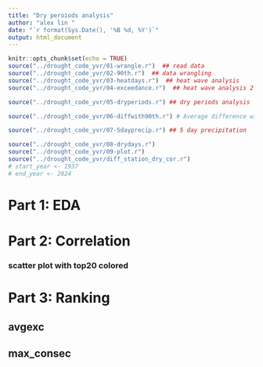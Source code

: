```yaml
---
title: "Dry peroiods analysis"
author: "alex lin "
date: "`r format(Sys.Date(), '%B %d, %Y')`"
output: html_document
---
```

<script>
function toggleCollapsible(section) {
  var content = section.nextElementSibling;
  if (content.style.display === "none") {
    content.style.display = "block";
  } else {
    content.style.display = "none";
  }
}
</script>
```r
knitr::opts_chunk$set(echo = TRUE)
source("../drought_code_yvr/01-wrangle.r")  ## read data
source("../drought_code_yvr/02-90th.r")  ## data wrangling
source("../drought_code_yvr/03-heatdays.r")  ## heat wave analysis
source("../drought_code_yvr/04-exceedance.r")  ## heat wave analysis 2

source("../drought_code_yvr/05-dryperiods.r") ## dry periods analysis

source("../drought_code_yvr/06-diffwith90th.r") # Average difference with 90th by month,based on 1961-1990

source("../drought_code_yvr/07-5dayprecip.r") ## 5 day precipitation

source("../drought_code_yvr/08-drydays.r") 
source("../drought_code_yvr/09-plot.r")
source("../drought_code_yvr/diff_station_dry_cor.r") 
# start_year <- 1937
# end_year <- 2024
```


<h1 onclick="toggleCollapsible(this);">
<!--TEXT SHOWS: -->
<b> Part 1: EDA</b>
</h1>
<div style="display:none;"> 




<h3 onclick="toggleCollapsible(this);">
<!--TEXT SHOWS: -->
<b> YVR</b>
</h3>
<div style="display:none;">  
```r

# Call the function with the path to your CSV file
temp_precip_path<- process_data("../output/YVR_raw_filtered_columns.csv","YVR")

percentiles90th_path<- process_base_years(temp_precip_path,"YVR")


result_hw <- process_heat_periods(temp_precip_path, percentiles90th_path, "YVR")
# result_hw$q90_csv_path
# result_hw$heatwave_csv_path



```

```r

# Extract dry periods
periods_dry_path <- extract_dry_periods(temp_precip_path, "YVR")


result_diff <- compute_avg_difference_90th(temp_precip_path, percentiles90th_path, "YVR")
result_diff$avg_exc_by_month
result_diff$diff_over_90th

max5d_precip_bymonth_path <- compute_cumulative_precip(temp_precip_path, "YVR")


```


```r
imputed_temp_data <- impute_temps(temp_precip_path)
consec_precip_bymonth_path <- calculate_max_consec(imputed_temp_data, "YVR")

```


<h4 onclick="toggleCollapsible(this);">
<!--TEXT SHOWS: -->
<b> plot Maximum Consecutive Dry Days by Month with year-month</b>
</h4>
<div style="display:none;">
```r
plot_consecutive_dry_days(consec_precip_bymonth_path, start_year = 1940, end_year = 2024, step = 15)
```
</div>
<h4 onclick="toggleCollapsible(this);">
<!--TEXT SHOWS: -->
<b>Plot avg exc </b>
</h4>
<div style="display:none;">  
```r
heatwave_csv_path_2 <- process_heat_exceedances(temp_precip_path, percentiles90th_path, "YVR")
heatwave_data <- read.csv(heatwave_csv_path_2)
plot_avg_temp_change(heatwave_data)
```






</div>
</div>
<h3 onclick="toggleCollapsible(this);">
<!--TEXT SHOWS: -->
<b> Kelowna</b>
</h3>
<div style="display:none;"> 

```r

# Call the function with the path to your CSV file
temp_precip_path<- process_data("../output/Kelowna_raw_filtered_columns.csv","Kelowna")

#percentiles90th_path<- process_base_years(temp_precip_path,"Kelowna")

imputed_temp_data <- impute_temps(temp_precip_path)

consec_precip_bymonth_path_Kelowna <- calculate_max_consec(imputed_temp_data, "Kelowna")
```



<h4 onclick="toggleCollapsible(this);">
<!--TEXT SHOWS: -->
<b> plot Maximum Consecutive Dry Days by Month with year-month</b>
</h4>
<div style="display:none;">  
#### Plot the consecutive dry days for Kelowna, starting from 1940, Kelowna has data from 1899 to 2024.
```r
plot_consecutive_dry_days(consec_precip_bymonth_path_Kelowna, start_year = 1940, end_year = 2024, step = 15)

```



</div>
<h4 onclick="toggleCollapsible(this);">
<!--TEXT SHOWS: -->
<b>Plot avg exc </b>
</h4>
<div style="display:none;">  
```r
heatwave_csv_path_2 <- process_heat_exceedances(temp_precip_path, percentiles90th_path, "Kelowna")
heatwave_data <- read.csv(heatwave_csv_path_2)
plot_avg_temp_change(heatwave_data)
```

</div>
</div>
<h3 onclick="toggleCollapsible(this);">
<!--TEXT SHOWS: -->
<b> Prince George</b>
</h3>
<div style="display:none;"> 

```r

# Call the function with the path to your CSV file
temp_precip_path<- process_data("../output/Prince_George_raw_filtered_columns.csv","Prince_George")
#percentiles90th_path<- process_base_years(temp_precip_path,"Prince_George")

imputed_temp_data <- impute_temps(temp_precip_path)

consec_precip_bymonth_path_pg <- calculate_max_consec(imputed_temp_data, "Prince_George")
```


<h4 onclick="toggleCollapsible(this);">
<!--TEXT SHOWS: -->
<b> plot Maximum Consecutive Dry Days by Month with year-month</b>
</h4>
<div style="display:none;">  
```r
plot_consecutive_dry_days(consec_precip_bymonth_path_pg, start_year = 1940, end_year = 2024, step = 15)

```

</div>
<h4 onclick="toggleCollapsible(this);">
<!--TEXT SHOWS: -->
<b>Plot avg exc </b>
</h4>
<div style="display:none;">  
```r
heatwave_csv_path_2 <- process_heat_exceedances(temp_precip_path, percentiles90th_path, "Prince_George")
heatwave_data <- read.csv(heatwave_csv_path_2)
plot_avg_temp_change(heatwave_data)
```

</div>
</div>
<h3 onclick="toggleCollapsible(this);">
<!--TEXT SHOWS: -->
<b> FortNelson</b>
</h3>
<div style="display:none;"> 

```r

# Call the function with the path to your CSV file
temp_precip_path<- process_data("../output/FortNelson_raw_filtered_columns.csv","FortNelson")
#percentiles90th_path<- process_base_years(temp_precip_path,"FortNelson")

imputed_temp_data <- impute_temps(temp_precip_path)

consec_precip_bymonth_path_fn <- calculate_max_consec(imputed_temp_data, "FortNelson")

```


<h4 onclick="toggleCollapsible(this);">
<!--TEXT SHOWS: -->
<b> plot Maximum Consecutive Dry Days by Month with year-month</b>
</h4>
<div style="display:none;">  
```r
plot_consecutive_dry_days(consec_precip_bymonth_path_fn, start_year = 1940, end_year = 2024, step = 15)

```

</div>
<h4 onclick="toggleCollapsible(this);">
<!--TEXT SHOWS: -->
<b>Plot avg exc </b>
</h4>
<div style="display:none;">  
```r
heatwave_csv_path_2 <- process_heat_exceedances(temp_precip_path, percentiles90th_path, "FortNelson")
heatwave_data <- read.csv(heatwave_csv_path_2)
plot_avg_temp_change(heatwave_data)
```

</div>
</div>
<h3 onclick="toggleCollapsible(this);">
<!--TEXT SHOWS: -->
<b> Abbotsford</b>
</h3>
<div style="display:none;"> 

```r

# Call the function with the path to your CSV file
temp_precip_path<- process_data("../output/Abbotsford_raw_filtered_columns.csv","Abbotsford")

#percentiles90th_path<- process_base_years(temp_precip_path,"Abbotsford")

imputed_temp_data <- impute_temps(temp_precip_path)

consec_precip_bymonth_path_abb <- calculate_max_consec(imputed_temp_data, "Abbotsford")
```

<h4 onclick="toggleCollapsible(this);">
<!--TEXT SHOWS: -->
<b> plot Maximum Consecutive Dry Days by Month with year-month</b>
</h4>
<div style="display:none;">  
```r
plot_consecutive_dry_days(consec_precip_bymonth_path_abb, start_year = 1940, end_year = 2024, step = 15)

```

</div>
<h4 onclick="toggleCollapsible(this);">
<!--TEXT SHOWS: -->
<b>Plot avg exc </b>
</h4>
<div style="display:none;">  
```r
heatwave_csv_path_2 <- process_heat_exceedances(temp_precip_path, percentiles90th_path, "Abbotsford")
heatwave_data <- read.csv(heatwave_csv_path_2)
plot_avg_temp_change(heatwave_data)
```



</div>
</div>
</div>
<h1 onclick="toggleCollapsible(this);">
<!--TEXT SHOWS: -->
<b>Part 2: Correlation </b>
</h1>
<div style="display:none;"> 


```r
#consec_precip_bymonth_path_Kelowna
#plot_ccf_max_consec(consec_precip_bymonth_path_Kelowna,1899,"Kelowna",
#                    consec_precip_bymonth_path,1937,"YVR")
```



</div>
<h3 onclick="toggleCollapsible(this);">
<!--TEXT SHOWS: -->
<b>scatter plot with top20 colored</b>
</h3>
<div style="display:none;">  
```r
# Define the stations and their respective file paths and start years
stations <- list(
  Abbotsford = list(path = consec_precip_bymonth_path_abb, start_year = 1935),
  FortNelson = list(path = consec_precip_bymonth_path_fn, start_year = 1937),
  PrinceGeorge = list(path = consec_precip_bymonth_path_pg, start_year = 1940),
  Kelowna = list(path = consec_precip_bymonth_path_Kelowna, start_year = 1899),
  YVR = list(path = consec_precip_bymonth_path, start_year = 1937)
)

# Iterate over station pairs and generate scatter plots
station_names <- names(stations)
for (i in 1:(length(station_names) - 1)) {
  for (j in (i + 1):length(station_names)) {
    station1 <- station_names[i]
    station2 <- station_names[j]
    data_1_path <- stations[[station1]]$path
    data_2_path <- stations[[station2]]$path
    data1_start_year <- stations[[station1]]$start_year
    data2_start_year <- stations[[station2]]$start_year
    
    plot_scatter_color_top(data_1_path, data1_start_year, station1, data_2_path, data2_start_year, station2,1:19)
  }
}
```


</div>
<h1 onclick="toggleCollapsible(this);">
<!--TEXT SHOWS: -->
<b>Part 3: Ranking </b>
</h1>
<div style="display:none;">


</div>
<h2 onclick="toggleCollapsible(this);">
<!--TEXT SHOWS: -->
<b>avgexc</b>
</h2>
<div style="display:none;">  

#### combine all station avgexc data
```r
# Function to process data, base years, and heat exceedances for a station
process_station_data <- function(raw_data_path, station_name) {
  temp_precip_path <- process_data(raw_data_path, station_name)
  percentiles90th_path <- process_base_years(temp_precip_path, station_name)
  heatwave_csv_path <- process_heat_exceedances(temp_precip_path, percentiles90th_path, station_name)
  heatwave_data <- read.csv(heatwave_csv_path)
  heatwave_data$station <- station_name
  return(heatwave_data)
}

# List of stations and their corresponding raw data paths
stations_data <- list(
  "YVR" = "../output/YVR_raw_filtered_columns.csv",
  "Prince_George" = "../output/Prince_George_raw_filtered_columns.csv",
  "FortNelson" = "../output/FortNelson_raw_filtered_columns.csv",
  "Kelowna" = "../output/Kelowna_raw_filtered_columns.csv",
  "Abbotsford" = "../output/Abbotsford_raw_filtered_columns.csv"
)

# Initialize an empty list to hold data frames
all_heatwave_data <- list()

# Loop over each station, process data and store in the list
for (station in names(stations_data)) {
  raw_data_path <- stations_data[[station]]
  station_data <- process_station_data(raw_data_path, station)
  all_heatwave_data[[station]] <- station_data
}

# Combine all data frames into one
combined_heatwave_data <- do.call(rbind, all_heatwave_data)

#filter the year to be >= 1940
combined_heatwave_data <- combined_heatwave_data[combined_heatwave_data$year >= 1940, ]


# Save the combined data to a CSV file if needed
write.csv(combined_heatwave_data, "../drought_code_yvr/data/combined_avgexc.csv", row.names = FALSE)



```


<h3 onclick="toggleCollapsible(this);">
<!--TEXT SHOWS: -->
<b>avgexc total year all stations scatter</b>
</h3>
<div style="display:none;">  

```r

# Assuming combined_heatwave_data is the name of your dataframe
# Order data by avgexc
ordered_data <- combined_heatwave_data %>% arrange(desc(avgexc))

# Create a rank column within each station based on avgexc
ranked_data <- ordered_data %>%
  group_by(station) %>%
  mutate(rank = rank(-avgexc, ties.method = "first")) %>%
  ungroup()

# Convert rank to numeric type
ranked_data$rank <- as.numeric(as.character(ranked_data$rank))
#year-month column
ranked_data$yrmon <- as.Date(paste0(ranked_data$year, "-", ranked_data$month, "-01"))

#first 20 rows of ranked_data
head(ranked_data, 30)

station_colors <- c("Kelowna" = "red", "Prince_George" = "green", "YVR" = "blue",
                    "FortNelson" = '#FFD700', 'Abbotsford' = '#FF00FF')
# Scatter plot of avgexc vs. year
ggplot(ranked_data, aes(x = year, y = avgexc, color = station, size = rank)) +
  geom_point(alpha = 0.6) +
  labs(title = "Average Excess Temperature Over Years by Station",
       x = "Year",
       y = "Average Excess Temperature (°C)",
       size = "Rank") +
  theme_minimal()+
  #color
  scale_color_manual(values = station_colors) +
  scale_size_continuous(
    name = "Rank",
    trans = scales::trans_new(
      name = "custom",
      transform = function(x) ifelse(x > 100, 100, x),
      inverse = function(x) x,
      domain = c(0, 100)
    ),
    range = c(4, 1),  # Adjust this range based on the desired size scale
    limits = c(1, 100))+
  scale_x_continuous(breaks = seq(1940, 2024, by = 2))





# scatter plot, but x is year-month
# Scatter plot of avgexc vs. year
ggplot(ranked_data, aes(x = yrmon, y = avgexc, color = station, size = rank)) +
  geom_point(alpha = 0.6) +
  labs(title = "Average Excess Temperature Over Years by Station",
       x = "Year",
       y = "Average Excess Temperature (°C)",
       size = "Rank") +
  theme_minimal()+
  #color
  scale_color_manual(values = station_colors) +
  scale_size_continuous(
    name = "Rank",
    trans = scales::trans_new(
      name = "custom",
      transform = function(x) ifelse(x > 100, 100, x),
      inverse = function(x) x,
      domain = c(0, 100)
    ),
    range = c(4, 1),  # Adjust this range based on the desired size scale
    limits = c(1, 100))+
  #year-month scale
  scale_x_date(date_labels = "%Y", date_breaks = "2 year")

```


</div>
<h3 onclick="toggleCollapsible(this);">
<!--TEXT SHOWS: -->
<b>avgexc SUMMER all stations scatter</b>
</h3>
<div style="display:none;">  

```r
# filter month

ordered_data_summer <- ordered_data %>% filter(month %in% 6:9)
# Create a rank column within each station based on avgexc
ranked_data_summer <- ordered_data_summer %>%
  group_by(station) %>%
  mutate(rank = rank(-avgexc, ties.method = "first")) %>%
  ungroup()

# Convert rank to numeric type
ranked_data_summer$rank <- as.numeric(as.character(ranked_data_summer$rank))
#year-month column
ranked_data_summer$yrmon <- as.Date(paste0(ranked_data_summer$year, "-", ranked_data_summer$month, "-01"))



ggplot(ranked_data_summer, aes(x = yrmon, y = avgexc, color = station, size = rank)) +
  geom_point(alpha = 0.6) +
  geom_text(aes(label = ifelse(rank <= 15, rank, "")), vjust = -0.5, size = 3, color = "black") +  # Add rank labels for top 20
  labs(title = "Average Excess Temperature June-Sep by Station",
       x = "Year",
       y = "Average Excess Temperature (°C)",
       size = "Rank") +
  theme_minimal()+
  #color
  scale_color_manual(values = station_colors) +
  scale_size_continuous(
    name = "Rank",
    trans = scales::trans_new(
      name = "custom",
      transform = function(x) ifelse(x > 100, 100, x),
      inverse = function(x) x,
      domain = c(0, 100)
    ),
    range = c(6, 1),  # Adjust this range based on the desired size scale
    limits = c(1, 100))+
  #year-month scale
  scale_x_date(date_labels = "%Y", date_breaks = "2 year")
```

</div>
<h3 onclick="toggleCollapsible(this);">
<!--TEXT SHOWS: -->
<b>avgexc for specific year</b>
</h3>
<div style="display:none;">  

</div>
<h4 onclick="toggleCollapsible(this);">
<!--TEXT SHOWS: -->
<b>1941</b>
</h4>
<div style="display:none;">  
```r
#fliter the year
ranked_data_1941 <- ranked_data_summer %>% filter(year == 1941)
#ranked_data_1941
#2021
ranked_data_2021 <- ranked_data_summer %>% filter(year == 2021)
#ranked_data_2021
```



```r
plot_avg_exc_temp(ranked_data_1941,1941)
  
```

</div>
<h4 onclick="toggleCollapsible(this);">
<!--TEXT SHOWS: -->
<b>2021</b>
</h4>
<div style="display:none;">  
```r
plot_avg_exc_temp(ranked_data_2021, 2021)
```


```r
# Apply the function to your datasets





```

</div>

</div>
<h2 onclick="toggleCollapsible(this);">
<!--TEXT SHOWS: -->
<b>max_consec</b>
</h2>
<div style="display:none;">  

```r
# Define the stations and their respective file paths and start years
stations <- list(
  Abbotsford = list(path = consec_precip_bymonth_path_abb, start_year = 1935),
  FortNelson = list(path = consec_precip_bymonth_path_fn, start_year = 1937),
  PrinceGeorge = list(path = consec_precip_bymonth_path_pg, start_year = 1940),
  Kelowna = list(path = consec_precip_bymonth_path_Kelowna, start_year = 1899),
  YVR = list(path = consec_precip_bymonth_path, start_year = 1937)
)

# Initialize an empty list to store data frames
data_list <- list()

# Iterate over stations to read and combine data
for (station in names(stations)) {
  data_path <- stations[[station]]$path
  data <- read.csv(data_path)  # Adjust the reading function if the data is not in CSV format
  data$Station <- station
  data_list[[station]] <- data
}

# Combine all data frames into one
combined_data_consec <- do.call(rbind, data_list)

# create new column year and month based on yrmon
combined_data_consec$year <- as.integer(substr(combined_data_consec$yrmon, 1, 4))
combined_data_consec$month <- as.integer(substr(combined_data_consec$yrmon, 5, 6))
#filter the year to be >= 1940
combined_data_consec <- combined_data_consec[combined_data_consec$year >= 1940, ]
# Save the combined data frame to a file
write.csv(combined_data_consec, "../drought_code_yvr/data/combine_max_consec.csv", row.names = FALSE)
```
#### Rank the stations based on the number of dry days



```r
# filter month
ordered_data_conse <- combined_data_consec %>% arrange(desc(max_consec))

#first 20 rows of ra
ordered_data_conse_summer <- ordered_data_conse %>% filter(month %in% 6:9)
# Create a rank column within each station based on avgexc
ranked_data_conse_summer <- ordered_data_conse_summer %>%
  group_by(Station) %>%
  mutate(rank = rank(-max_consec, ties.method = "first")) %>%
  ungroup()

# Convert rank to numeric type
ranked_data_conse_summer$rank <- as.numeric(as.character(ranked_data_conse_summer$rank))
#year-month column
ranked_data_conse_summer$yrmon <- as.Date(paste0(ranked_data_conse_summer$year, "-", ranked_data_conse_summer$month, "-01"))


station_colors <- c("Kelowna" = "red", "PrinceGeorge" = "green", "YVR" = "blue",
                    "FortNelson" = '#FFD700', 'Abbotsford' = '#FF00FF')

ggplot(ranked_data_conse_summer, aes(x = yrmon, y = max_consec, color = Station, size = rank)) +
  geom_point(alpha = 0.6) +
  geom_text(aes(label = ifelse(rank <= 15, rank, "")), vjust = -0.5, size = 3, color = "black") +  # Add rank labels for top 20
  labs(title = "Maximum Consecutive Dry Days June-Sep by Station",
       x = "Year",
       y = "Max Consecutive Dry Days",
       size = "Rank") +
  theme_minimal()+
  #color
  scale_color_manual(values = station_colors) +
  scale_size_continuous(
    name = "Rank",
    trans = scales::trans_new(
      name = "custom",
      transform = function(x) ifelse(x > 60, 60, x),
      inverse = function(x) x,
      domain = c(0, 60)
    ),
    range = c(6, 1),  # Adjust this range based on the desired size scale
    limits = c(1, 60))+
  #year-month scale
  scale_x_date(date_labels = "%Y", date_breaks = "2 year")

```


```r
#filter year
ranked_data_conse_summer_2021 <- ranked_data_conse_summer %>% filter(year == 2021)


ggplot(ranked_data_conse_summer_2021, aes(x = yrmon, y = max_consec, color = Station, size = rank)) +
  geom_point(alpha = 0.6) +
  geom_text(aes(label = ifelse(rank <= 50, rank, "")), vjust = -0.5, size = 3, color = "black") +  # Add rank labels for top 20
  labs(title = "Maximum Consecutive Dry Days June-Sep by Station in 2021",
       x = "Year",
       y = "Max Consecutive Dry Days",
       size = "Rank") +
  theme_minimal()+
  #color
  scale_color_manual(values = station_colors) +
  scale_size_continuous(
    name = "Rank",
    trans = scales::trans_new(
      name = "custom",
      transform = function(x) ifelse(x > 60, 60, x),
      inverse = function(x) x,
      domain = c(0, 60)
    ),
    range = c(6, 1),  # Adjust this range based on the desired size scale
    limits = c(1, 60))+
  #year-month scale
  scale_x_date(date_labels = "%Y", date_breaks = "2 year")

```



```r
#filter year
ranked_data_conse_summer_1941 <- ranked_data_conse_summer %>% filter(year == 1941)


ggplot(ranked_data_conse_summer_1941, aes(x = yrmon, y = max_consec, color = Station)) +
  geom_point(alpha = 0.6) +
  geom_text_repel(aes(label = ifelse(rank <= 300, rank, "")), vjust = -0.5, size = 3, color = "black",max.overlaps = Inf) +  # Add rank labels for top 20
  labs(title = "Maximum Consecutive Dry Days June-Sep by Station in 1941",
       x = "Year",
       y = "Max Consecutive Dry Days",
       size = "Rank") +
  theme_minimal()+
  #color
  scale_color_manual(values = station_colors) 
  
```
